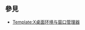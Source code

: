 {{navbox
|title     = [[X視窗系統]]
|name      = XWinSys
|image     = [[File:X11.svg|64px]]
|state = {{{state|collapsed}}}
|listclass = hlist

|group1 = [[X Window系统协议和架构|架构]]
|list1  = 
*'''[[X Window核心協議|核心協定]]'''
*{{tsl|en|X Window selection|X Window选择}}
*[[X Toolkit Intrinsics]]
*{{tsl|en|X Window authorization|X窗口授权}}
*{{tsl|en|X11 color names|X11颜色名称}}
*[[X输入法]]
*[[Wayland]]

|group2 = 扩展
|list2  = 
*{{tsl|en|X Image Extension|X图像扩展}}
*{{tsl|en|X keyboard extension|X键盘扩展}}
*[[RandR]]
*{{tsl|en|X Rendering Extension|X渲染扩展}}
*{{tsl|en|Shape extension|形状扩展}}
*{{tsl|en|MIT-SHM||共享内存扩展}}
*{{tsl|en|XDM (display manager)||X显示管理器控制协议}}
*{{tsl|en|X video extension|X视频扩展}}
*{{tsl|en|X-Video Motion Compensation|X视频运动补偿}}
*{{tsl|en|AIGLX||}}
*{{tsl|en|GLX||}}
*{{tsl|en|Multi-Pointer X|多指针X}}
*[[Display PostScript]]
*{{tsl|en|Composite (graphics)||合成}}
*{{tsl|en|Xinerama||}}

|group3 = 组件<br>和值得注意的<br>实现
|list3  = {{Navbox|child
  | group1 = {{tsl|en|display server||显示服务器}}
  | list1  =
*'''[[X.Org Server]]'''
*[[Cygwin/X]]
*{{tsl|en|X-Win32||}}
*{{tsl|en|X386||}}
*[[XFree86]]
*{{tsl|en|XGGI||}}
*{{tsl|en|XDarwin||}}
*[[Xming]]
*{{tsl|en|Xsgi||}}
*{{tsl|en|Xsun||}}
*[[Xgl]]
*{{tsl|en|Xnest||}}
*{{tsl|en|Xephyr||}}
*[[XQuartz]]
*[[XWayland]]

  | group2 = 客户端库
  | list2  =
*[[Xlib]]
*[[XCB]]

  | group3 = [[X display manager (program type)|显示管理器]]<br>[[X session manager|会话管理器]]
  | list3  =
*[[GNOME显示管理器]]
*[[KDM]]
*{{tsl|en|Simple Desktop Display Manager||SDDM}}
*{{tsl|en|XDM (display manager)||XDM}}
*[[LightDM]]
*[[LXDE|LXDM]]
*{{tsl|en|SLiM||}}
*{{tsl|en|Entrance (display manager)||Entrance}}
*[[WINGs Display Manager|WDM]]

  |group4 = [[X視窗管理器]]
  |list4  =   {{Navbox|child
    | group1 = {{tsl|en|compositing window manager||合成}}
    | list1  =
* [[Compiz]]
* [[KWin]]
* [[Metacity]]
* [[Mutter (software)|Mutter]]
* [[Xfce|Xfwm]]

    | group2 = {{tsl|en|tiling window manager||平铺}}
    | list2  =
* [[Awesome (window manager)|awesome]]
* [[dwm]]
* [[i3 (window manager)|i3]]
* {{tsl|en|Ion (window manager)||Ion}}
* {{tsl|en|PWM (window manager)||PWM}}
* [[ratpoison]]
* {{tsl|en|wmii||}}
* [[xmonad]]

    | group3 = {{tsl|en|stacking window manager||堆叠}}
    | list3  =
* {{tsl|en|AfterStep||}}
* {{tsl|en|amiwm||}}
* [[Blackbox]]
* {{tsl|en|cwm (window manager)||cwm}}
* [[Enlightenment]]
* [[Fluxbox]]
* [[FVWM]]
* [[IceWM]]
* [[JWM]]
* {{tsl|en|Matchbox (window manager)||Matchbox}}
* [[Motif窗口管理器|MWM]]
* [[Openbox]]
* [[Sawfish]]
* [[twm]]
* [[Window Maker]]
    }}
  }}

|group4 = 标准
|list4  = 
*[[客户间通信协定手册|ICCCM]]
*[[扩展窗口管理器提示|EWMH]]
*[[Direct Save Protocol|XDS]]
*[[freedesktop.org]]

|group5 = 应用程序
|list5  = 
*[[xcalc]]
*[[xclock]]
*[[Xedit (X11)|xedit]]
*[[xload]]
*[[xterm]]
*[[xeyes]]
*{{tsl|en|Comparison of X Window System desktop environments||桌面环境}}
}}<noinclude>
== 參見 ==
* [[Template:X桌面环境与窗口管理器]]

[[Category:软件模板|{{PAGENAME}}]]
</noinclude>
